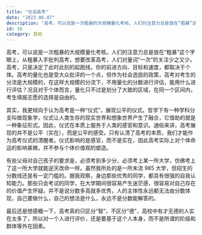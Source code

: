 ```yaml
---
title: "也谈高考"
date: "2023.06.07"
description: "高考，可以说是一次粗暴的大规模量化考核。人们的注意力总是放在“粗暴”这个字眼上，从粗暴入手批判高考，想要改革高考，人们对量词“一次”的关注少之又少。高考，只是决定了此时此刻的起跑线，你的前进方向、目标和速度，都取决于个体......"
id: 16
category: 其他
---
```


高考，可以说是一次粗暴的大规模量化考核。人们的注意力总是放在“粗暴”这个字眼上，从粗暴入手批判高考，想要改革高考，人们对量词“一次”的关注少之又少。高考，只是决定了此时此刻的起跑线，你的前进方向、目标和速度，都取决于个体。高考的量化也是受大众批评的一个点，但作为社会选拔的政策，高考对考生的分流是大规模的，在这样大规模的分流下，不用量化的分数进行评估，能用什么进行评估？况且对于个体而言，量化只不过是划分了大致的区域，在同一个区间内，考生填报志愿的选择是自由的。

其实，我更倾向于认为高考是一种“仪式”，展现公平的仪式。哲学下有一种学科分支叫做现象学，仪式让人类生存的现实世界和想象世界产生了融合，它借助的就是一种象征形式。因此，仪式在本质上服务于人类的感官和意识。通俗来讲，高考展现的并不是公平（实在），而是公平的感受。只有认清了高考的本质，我们才能作为高考仪式的清醒者。仪式影响的是感官，而不是实在，因此高考实际上对个体命运的影响甚微，并不参与个体价值观的塑造。

有些父母对自己孩子的要求是，必须考到多少分，必须考上某一所大学，仿佛考上了这一所大学就能逆天改命一样。虽然我所处的是一所末流 985 大学，但招生的分数线还是有一定门槛的。据我观察，身边那些优秀的同学，都具有很强的自我认知能力。那些只会考试的同学，在大学期间很容易产生迷茫感，很容易对自己存在的价值产生怀疑。并不是说分数多高就多优秀，人的主体性永远都无法由分数体现，自己要做什么，自己的想法是什么，永远不是分数能解答的。

最后还是想感概一下，高考真的只区分“智”，不区分“德”，高校中有才无德的人实在太多了，所以对一个人进行评价，还是要基于这个人本身，而不是所谓的阶级和群体等外在因素。
